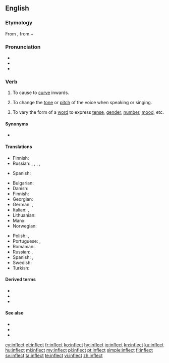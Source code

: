{{was wotd|2007|May|13}}
==English==

===Etymology===
From {{etyl|la|en}} {{m|la|īnflectō}}, from {{m|la|in-||in}} + {{m|la|flectō||I bend}}

===Pronunciation===
* {{IPA|/ɪnˈflɛkt/|lang=en}}
* {{audio|en-us-inflect.ogg|Audio (US)|lang=en}}
* {{rhymes|ɛkt|lang=en}}

===Verb===
{{en-verb}}

# {{label|en|transitive}} To cause to [[curve]] inwards.
# {{label|en|transitive|music}} To change the [[tone]] or [[pitch]] of the voice when speaking or singing.
# {{label|en|transitive|grammar}} To vary the form of a [[word]] to express [[tense]], [[gender]], [[number]], [[mood]], etc.

====Synonyms====
* {{sense|to bend or curve inwards}} {{l|en|inbend}}

====Translations====
{{trans-top|music}}
* Finnish: {{t+|fi|muuttaa}} {{t|fi|äänensävyä}}
* Russian: {{t+|ru|сгиба́ть|impf}}, {{t+|ru|согнуть|impf|alt=гнуть}}, {{t+|ru|согну́ть|pf}}, {{t+|ru|вгиба́ть|impf}}, {{t+|ru|вогну́ть|pf}}
{{trans-mid}}
* Spanish: {{t+|es|modular}}
{{trans-bottom}}

{{trans-top|grammar}}
* Bulgarian: {{t-needed|bg}}
* Danish: {{t+|da|bøje}}
* Finnish: {{t+|fi|taivuttaa}}
* Georgian: {{t-needed|ka}}
* German: {{t+|de|flektieren}}, {{t+|de|beugen}}
* Italian: {{t|it|coniugare}}, {{t+|it|flettere}}
* Lithuanian: {{t|lt|kaityti}}
* Manx: {{t|gv|yn-fill}}
* Norwegian: {{t+|no|bøye}}
{{trans-mid}}
* Polish: {{t|pl|odmieniać|impf}}, {{t+|pl|odmienić|pf}}
* Portuguese: {{t+|pt|variar}}, {{t+|pt|flexionar}}
* Romanian: {{t-needed|ro}}
* Russian: {{t+|ru|склоня́ть|impf}} {{qualifier|decline}}, {{t+|ru|спряга́ть|impf}} {{qualifier|conjugate}}
* Spanish: {{t+|es|conjugar}} {{qualifier|of a verb}}, {{t+|es|declinar}} {{qualifier|of a noun}}
* Swedish: {{t+|sv|böja}}
* Turkish: {{l|tr|ses}} {{t+|tr|değiştirmek}}
{{trans-bottom}}

====Derived terms====
* {{l|en|inflection}}
* {{l|en|inflective}}
* {{l|en|inflexion}}

====See also====
* {{l|en|conjugate}}
* {{l|en|decline}}
* {{l|en|deflect}}

[[cy:inflect]]
[[et:inflect]]
[[fr:inflect]]
[[ko:inflect]]
[[hy:inflect]]
[[io:inflect]]
[[kn:inflect]]
[[ku:inflect]]
[[hu:inflect]]
[[ml:inflect]]
[[my:inflect]]
[[pl:inflect]]
[[pt:inflect]]
[[simple:inflect]]
[[fi:inflect]]
[[sv:inflect]]
[[ta:inflect]]
[[te:inflect]]
[[vi:inflect]]
[[zh:inflect]]